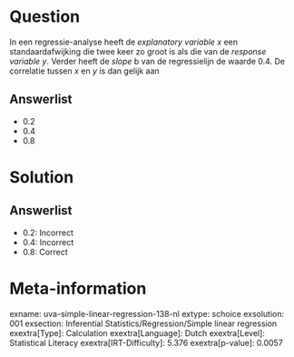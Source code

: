 Question
========

In een regressie-analyse heeft de *explanatory variable x* een
standaardafwijking die twee keer zo groot is als die van de *response
variable y*. Verder heeft de *slope* b van de regressielijn de waarde
0.4. De correlatie tussen *x* en *y* is dan gelijk aan

Answerlist
----------

* 0.2
* 0.4
* 0.8

Solution
========

Answerlist
----------

* 0.2: Incorrect
* 0.4: Incorrect
* 0.8: Correct

Meta-information
================
exname: uva-simple-linear-regression-138-nl
extype: schoice
exsolution: 001
exsection: Inferential Statistics/Regression/Simple linear regression
exextra[Type]: Calculation
exextra[Language]: Dutch
exextra[Level]: Statistical Literacy
exextra[IRT-Difficulty]: 5.376
exextra[p-value]: 0.0057
